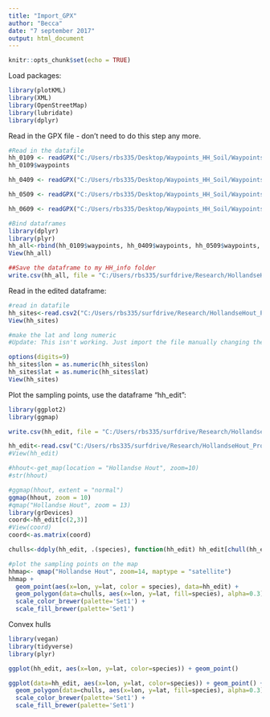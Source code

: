 ```yaml
---
title: "Import_GPX"
author: "Becca"
date: "7 september 2017"
output: html_document
---
```


```r
knitr::opts_chunk$set(echo = TRUE)
```

Load packages:
```r
library(plotKML)
library(XML)
library(OpenStreetMap)
library(lubridate)
library(dplyr)
```

Read in the GPX file - don't need to do this step any more. 
```r
#Read in the datafile
hh_0109 <- readGPX("C:/Users/rbs335/Desktop/Waypoints_HH_Soil/Waypoints_01-Sep-17.gpx", metadata = TRUE, waypoints = TRUE, tracks = TRUE, routes = TRUE)
hh_0109$waypoints

hh_0409 <- readGPX("C:/Users/rbs335/Desktop/Waypoints_HH_Soil/Waypoints_04-Sep-17.gpx", metadata = TRUE, waypoints = TRUE, tracks = TRUE, routes = TRUE)

hh_0509 <- readGPX("C:/Users/rbs335/Desktop/Waypoints_HH_Soil/Waypoints_05-Sep-17.gpx", metadata = TRUE, waypoints = TRUE, tracks = TRUE, routes = TRUE)

hh_0609 <- readGPX("C:/Users/rbs335/Desktop/Waypoints_HH_Soil/Waypoints_06-Sep-17.gpx", metadata = TRUE, waypoints = TRUE, tracks = TRUE, routes = TRUE)

#Bind dataframes
library(dplyr)
library(plyr)
hh_all<-rbind(hh_0109$waypoints, hh_0409$waypoints, hh_0509$waypoints, hh_0609$waypoints)
View(hh_all)

##Save the dataframe to my HH_info folder
write.csv(hh_all, file = "C:/Users/rbs335/surfdrive/Research/HollandseHout_Project/Site_info/hh_all.csv")
```

Read in the edited dataframe:
```r
#read in datafile
hh_sites<-read.csv2("C:/Users/rbs335/surfdrive/Research/HollandseHout_Project/Site_info/hh_edit.csv", header=TRUE)
View(hh_sites)

#make the lat and long numeric
#Update: This isn't working. Just import the file manually changing these columns to numeric.

options(digits=9)
hh_sites$lon = as.numeric(hh_sites$lon)
hh_sites$lat = as.numeric(hh_sites$lat)
View(hh_sites)
```

Plot the sampling points, use the dataframe "hh_edit":
```r
library(ggplot2)
library(ggmap)

write.csv(hh_edit, file = "C:/Users/rbs335/surfdrive/Research/HollandseHout_Project/HH_R/Data/hh_edit.csv")

hh_edit<-read.csv("C:/Users/rbs335/surfdrive/Research/HollandseHout_Project/HH_R/Data/hh_edit.csv", header=TRUE)
#View(hh_edit)

#hhout<-get_map(location = "Hollandse Hout", zoom=10)
#str(hhout)

#ggmap(hhout, extent = "normal")
ggmap(hhout, zoom = 10)
#qmap("Hollandse Hout", zoom = 13)
library(grDevices)
coord<-hh_edit[c(2,3)]
#View(coord)
coord<-as.matrix(coord)

chulls<-ddply(hh_edit, .(species), function(hh_edit) hh_edit[chull(hh_edit$lon, hh_edit$lat), ])

#plot the sampling points on the map
hhmap<- qmap("Hollandse Hout", zoom=14, maptype = "satellite")
hhmap + 
  geom_point(aes(x=lon, y=lat, color = species), data=hh_edit) +
  geom_polygon(data=chulls, aes(x=lon, y=lat, fill=species), alpha=0.3) +
  scale_color_brewer(palette='Set1') +
  scale_fill_brewer(palette='Set1')
```

Convex hulls
```r
library(vegan)
library(tidyverse)
library(plyr)

ggplot(hh_edit, aes(x=lon, y=lat, color=species)) + geom_point()

ggplot(data=hh_edit, aes(x=lon, y=lat, color=species)) + geom_point() +
  geom_polygon(data=chulls, aes(x=lon, y=lat, fill=species), alpha=0.3) +
  scale_color_brewer(palette='Set1') +
  scale_fill_brewer(palette='Set1')
```
